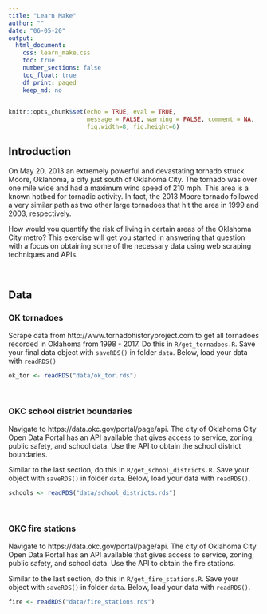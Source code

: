 ```yaml
---
title: "Learn Make"
author: ""
date: "06-05-20"
output: 
  html_document:
    css: learn_make.css
    toc: true
    number_sections: false
    toc_float: true
    df_print: paged
    keep_md: no
---
```


```r
knitr::opts_chunk$set(echo = TRUE, eval = TRUE,
                      message = FALSE, warning = FALSE, comment = NA,
                      fig.width=8, fig.height=6)
```

## Introduction

On May 20, 2013 an extremely powerful and devastating tornado struck
Moore, Oklahoma, a city just south of Oklahoma City. The tornado was over one
mile wide and had a maximum wind speed of 210 mph. This area is a known hotbed 
for tornadic activity. In fact, the 2013 Moore tornado followed a very similar 
path as two other large tornadoes that hit the area in 1999 and 2003, 
respectively.

How would you quantify the risk of living in certain areas of the Oklahoma
City metro? This exercise will get you started in answering that question with a
focus on obtaining some of the necessary data using web scraping techniques
and APIs.

<br/>

## Data

### OK tornadoes

<div class="bkgemph">
Scrape data from http://www.tornadohistoryproject.com to get all
tornadoes recorded in Oklahoma from 1998 - 2017. Do this in 
`R/get_tornadoes.R`. Save your final data object with `saveRDS()` 
in folder `data`. Below, load your data with `readRDS()`
</div>

```r
ok_tor <- readRDS("data/ok_tor.rds")
```

<br/>

### OKC school district boundaries

<div class="bkgemph">
Navigate to https://data.okc.gov/portal/page/api. The city of Oklahoma City 
Open Data Portal has an API available that gives access to service, zoning,
public safety, and school data. Use the API to obtain the school district
boundaries.

Similar to the last section, do this in `R/get_school_districts.R`.
Save your object with `saveRDS()` in folder `data`. Below, load your 
data with `readRDS()`.
</div>

```r
schools <- readRDS("data/school_districts.rds")
```

<br/>

### OKC fire stations

<div class="bkgemph">
Navigate to https://data.okc.gov/portal/page/api. The city of Oklahoma City 
Open Data Portal has an API available that gives access to service, zoning,
public safety, and school data. Use the API to obtain the fire stations.

Similar to the last section, do this in `R/get_fire_stations.R`.
Save your object with `saveRDS()` in folder `data`. Below, load your 
data with `readRDS()`.
</div>

```r
fire <- readRDS("data/fire_stations.rds")
```



